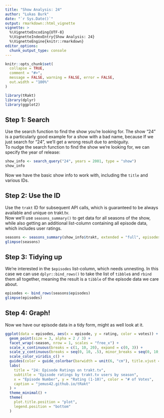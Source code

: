 ```yaml
---
title: "Show Analysis: 24"
author: "Lukas Burk"
date: "`r Sys.Date()`"
output: rmarkdown::html_vignette
vignette: >
  %\VignetteEncoding{UTF-8}
  %\VignetteIndexEntry{Show Analysis: 24}
  %\VignetteEngine{knitr::rmarkdown}
editor_options: 
  chunk_output_type: console
---
```


```r
knitr::opts_chunk$set(
  collapse = TRUE,
  comment = "#>",
  message = FALSE, warning = FALSE, error = FALSE,
  out.width = "100%"
)
```

```r
library(tRakt)
library(dplyr)
library(ggplot2)
```

## Step 1: Search

Use the search function to find the show you're looking for. 
The show "24" is a particularly good example for a show with a bad name, because If we just search for "24", we'll get a wrong result due to ambiguity.  
To nudge the search function to find the show we're looking for, we can specify the year of release:

```r
show_info <- search_query("24", years = 2001, type = "show")
show_info
```

Now we have the basic show info to work with, including the `title` and various IDs.


## Step 2: Use the ID

Use the `trakt` ID for subsequent API calls, which is guaranteed to be always available and unique on trakt.tv.  
Now we'll use `seasons_summary()` to get data for all seasons of the show, while also getting an additional list-column containing all episode data, which includes user ratings.

```r
seasons <- seasons_summary(show_info$trakt, extended = "full", episodes = TRUE)
glimpse(seasons)
```

## Step 3: Tidying up

We're interested in the `$episodes` list-column, which needs unnesting. In this case we can use `dplyr::bind_rows()` to take the list of `tibble`s and `rbind` them all together, meaning the result is a `tibble` of the episode data we care about.

```r
episodes <- bind_rows(seasons$episodes)
glimpse(episodes)
```

## Step 4: Graph!

Now we have our episode data in a tidy form, might as well look at it.

```r
ggplot(data = episodes, aes(x = episode, y = rating, color = votes)) +
  geom_point(size = 3, alpha = 2 / 3) +
  facet_wrap(~season, nrow = 1, scales = "free_x") +
  scale_x_continuous(breaks = c(1, 10, 20), expand = c(0, 3)) +
  scale_y_continuous(breaks = seq(0, 10, .5), minor_breaks = seq(0, 10, .25), limits = c(7, 9)) +
  scale_color_viridis_c() +
  guides(color = guide_colorbar(barwidth = unit(6, "cm"), title.vjust = .75)) +
  labs(
    title = "24: Episode Ratings on trakt.tv",
    subtitle = "Episode ratings by trakt.tv users by season",
    x = "Episode Number", y = "Rating (1-10)", color = "# of Votes",
    caption = "jemus42.github.io/tRakt"
  ) +
  theme_minimal() +
  theme(
    plot.title.position = "plot",
    legend.position = "bottom"
  )
```
